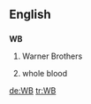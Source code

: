 ==English==

==={{initialism}}===
'''WB'''

#Warner Brothers
# {{medicine}} whole blood

[[de:WB]]
[[tr:WB]]